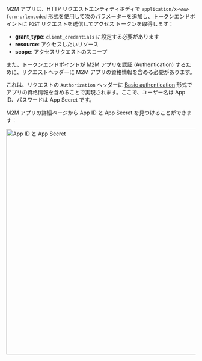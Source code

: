 
M2M アプリは、HTTP リクエストエンティティボディで `application/x-www-form-urlencoded` 形式を使用して次のパラメーターを追加し、トークンエンドポイントに `POST` リクエストを送信してアクセス トークンを取得します：

- **grant_type**: `client_credentials` に設定する必要があります
- **resource**: アクセスしたいリソース
- **scope**: アクセスリクエストのスコープ

また、トークンエンドポイントが M2M アプリを認証 (Authentication) するために、リクエストヘッダーに M2M アプリの資格情報を含める必要があります。

これは、リクエストの `Authorization` ヘッダーに [Basic authentication](https://developer.mozilla.org/en-US/docs/Web/HTTP/Headers/Authorization#basic_authentication) 形式でアプリの資格情報を含めることで実現されます。ここで、ユーザー名は App ID、パスワードは App Secret です。

M2M アプリの詳細ページから App ID と App Secret を見つけることができます：

<img alt="App ID と App Secret" src={AppIdSecretSrc} width="600px" />
